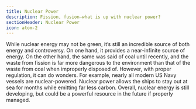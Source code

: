 ```yaml
---
title: Nuclear Power
description: Fission, fusion—what is up with nuclear power?
sectionHeader: Nuclear Power
icon: atom-2
---
```


While nuclear energy may not be green, it’s still an incredible source of both energy and controversy.
On one hand, it provides a near-infinite source of energy.
On the other hand, the same was said of coal until recently,
and the waste from fission is far more dangerous to the environment than that of the waste from coal
when improperly disposed of.
However, with proper regulation, it can do wonders.
For example, nearly all modern US Navy vessels are nuclear-powered.
Nuclear power allows the ships to stay out at sea for months while emitting far less carbon.
Overall, nuclear energy is still developing, but could be a powerful resource in the future if properly managed.
